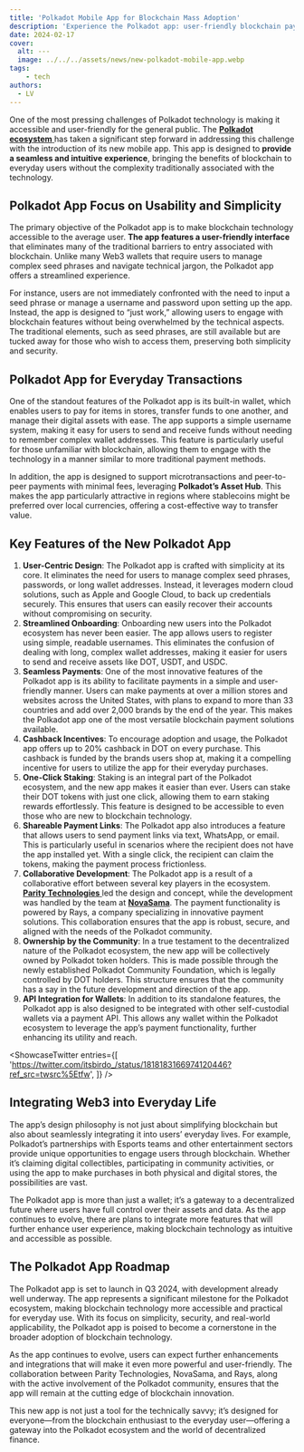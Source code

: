 ```yaml
---
title: 'Polkadot Mobile App for Blockchain Mass Adoption'
description: 'Experience the Polkadot app: user-friendly blockchain payments, seamless onboarding, and global reach with cashback incentives.'
date: 2024-02-17
cover:
  alt: ---
  image: ../../../assets/news/new-polkadot-mobile-app.webp
tags: 
    - tech
authors:
  - LV
---
```



One of the most pressing challenges of Polkadot technology is making it accessible and user-friendly for the general public. The [**Polkadot ecosystem** ](https://dablock.com/ecosystem/)has taken a significant step forward in addressing this challenge with the introduction of its new mobile app. This app is designed to **provide a seamless and intuitive experience**, bringing the benefits of blockchain to everyday users without the complexity traditionally associated with the technology.

Polkadot App Focus on Usability and Simplicity
----------------------------------------------

The primary objective of the Polkadot app is to make blockchain technology accessible to the average user. **The app features a user-friendly interface** that eliminates many of the traditional barriers to entry associated with blockchain. Unlike many Web3 wallets that require users to manage complex seed phrases and navigate technical jargon, the Polkadot app offers a streamlined experience.

For instance, users are not immediately confronted with the need to input a seed phrase or manage a username and password upon setting up the app. Instead, the app is designed to “just work,” allowing users to engage with blockchain features without being overwhelmed by the technical aspects. The traditional elements, such as seed phrases, are still available but are tucked away for those who wish to access them, preserving both simplicity and security.

Polkadot App for Everyday Transactions
--------------------------------------

One of the standout features of the Polkadot app is its built-in wallet, which enables users to pay for items in stores, transfer funds to one another, and manage their digital assets with ease. The app supports a simple username system, making it easy for users to send and receive funds without needing to remember complex wallet addresses. This feature is particularly useful for those unfamiliar with blockchain, allowing them to engage with the technology in a manner similar to more traditional payment methods.

In addition, the app is designed to support microtransactions and peer-to-peer payments with minimal fees, leveraging **Polkadot’s Asset Hub**. This makes the app particularly attractive in regions where stablecoins might be preferred over local currencies, offering a cost-effective way to transfer value.

Key Features of the New Polkadot App
------------------------------------

1. **User-Centric Design**: The Polkadot app is crafted with simplicity at its core. It eliminates the need for users to manage complex seed phrases, passwords, or long wallet addresses. Instead, it leverages modern cloud solutions, such as Apple and Google Cloud, to back up credentials securely. This ensures that users can easily recover their accounts without compromising on security.
2. **Streamlined Onboarding**: Onboarding new users into the Polkadot ecosystem has never been easier. The app allows users to register using simple, readable usernames. This eliminates the confusion of dealing with long, complex wallet addresses, making it easier for users to send and receive assets like DOT, USDT, and USDC.
3. **Seamless Payments**: One of the most innovative features of the Polkadot app is its ability to facilitate payments in a simple and user-friendly manner. Users can make payments at over a million stores and websites across the United States, with plans to expand to more than 33 countries and add over 2,000 brands by the end of the year. This makes the Polkadot app one of the most versatile blockchain payment solutions available.
4. **Cashback Incentives**: To encourage adoption and usage, the Polkadot app offers up to 20% cashback in DOT on every purchase. This cashback is funded by the brands users shop at, making it a compelling incentive for users to utilize the app for their everyday purchases.
5. **One-Click Staking**: Staking is an integral part of the Polkadot ecosystem, and the new app makes it easier than ever. Users can stake their DOT tokens with just one click, allowing them to earn staking rewards effortlessly. This feature is designed to be accessible to even those who are new to blockchain technology.
6. **Shareable Payment Links**: The Polkadot app also introduces a feature that allows users to send payment links via text, WhatsApp, or email. This is particularly useful in scenarios where the recipient does not have the app installed yet. With a single click, the recipient can claim the tokens, making the payment process frictionless.
7. **Collaborative Development**: The Polkadot app is a result of a collaborative effort between several key players in the ecosystem. [**Parity Technologies** ](https://dablock.com/ecosystem/parity-technologies/)led the design and concept, while the development was handled by the team at [**NovaSama**](https://dablock.com/dapps/nova-wallet/). The payment functionality is powered by Rays, a company specializing in innovative payment solutions. This collaboration ensures that the app is robust, secure, and aligned with the needs of the Polkadot community.
8. **Ownership by the Community**: In a true testament to the decentralized nature of the Polkadot ecosystem, the new app will be collectively owned by Polkadot token holders. This is made possible through the newly established Polkadot Community Foundation, which is legally controlled by DOT holders. This structure ensures that the community has a say in the future development and direction of the app.
9. **API Integration for Wallets**: In addition to its standalone features, the Polkadot app is also designed to be integrated with other self-custodial wallets via a payment API. This allows any wallet within the Polkadot ecosystem to leverage the app’s payment functionality, further enhancing its utility and reach.

<script is:inline src="https://platform.twitter.com/widgets.js"></script>  

<ShowcaseTwitter
  entries={[
    'https://twitter.com/itsbirdo_/status/1818183166974120446?ref_src=twsrc%5Etfw',
  ]}
/>

Integrating Web3 into Everyday Life
-----------------------------------

The app’s design philosophy is not just about simplifying blockchain but also about seamlessly integrating it into users’ everyday lives. For example, Polkadot’s partnerships with Esports teams and other entertainment sectors provide unique opportunities to engage users through blockchain. Whether it’s claiming digital collectibles, participating in community activities, or using the app to make purchases in both physical and digital stores, the possibilities are vast.

The Polkadot app is more than just a wallet; it’s a gateway to a decentralized future where users have full control over their assets and data. As the app continues to evolve, there are plans to integrate more features that will further enhance user experience, making blockchain technology as intuitive and accessible as possible.

The Polkadot App Roadmap
------------------------

The Polkadot app is set to launch in Q3 2024, with development already well underway. The app represents a significant milestone for the Polkadot ecosystem, making blockchain technology more accessible and practical for everyday use. With its focus on simplicity, security, and real-world applicability, the Polkadot app is poised to become a cornerstone in the broader adoption of blockchain technology.

As the app continues to evolve, users can expect further enhancements and integrations that will make it even more powerful and user-friendly. The collaboration between Parity Technologies, NovaSama, and Rays, along with the active involvement of the Polkadot community, ensures that the app will remain at the cutting edge of blockchain innovation.

This new app is not just a tool for the technically savvy; it’s designed for everyone—from the blockchain enthusiast to the everyday user—offering a gateway into the Polkadot ecosystem and the world of decentralized finance.